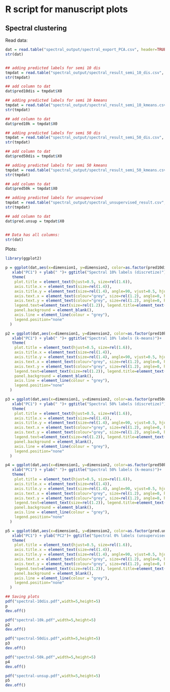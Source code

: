 # R script for manuscript plots

## Spectral clustering

Read data:
```r
dat = read.table("spectral_output/spectral_export_PCA.csv", header=TRUE, sep=",")
str(dat)


## adding predicted labels for semi 10 dis
tmpdat = read.table("spectral_output/spectral_result_semi_10_dis.csv", header=TRUE, sep=",")
str(tmpdat)

## add column to dat
dat$pred10dis = tmpdat$X0

## adding predicted labels for semi 10 kmeans
tmpdat = read.table("spectral_output/spectral_result_semi_10_kmeans.csv", header=TRUE, sep=",")
str(tmpdat)

## add column to dat
dat$pred10k = tmpdat$X0

## adding predicted labels for semi 50 dis
tmpdat = read.table("spectral_output/spectral_result_semi_50_dis.csv", header=TRUE, sep=",")
str(tmpdat)

## add column to dat
dat$pred50dis = tmpdat$X0

## adding predicted labels for semi 50 kmeans
tmpdat = read.table("spectral_output/spectral_result_semi_50_kmeans.csv", header=TRUE, sep=",")
str(tmpdat)

## add column to dat
dat$pred50k = tmpdat$X0

## adding predicted labels for unsupervised
tmpdat = read.table("spectral_output/spectral_unsupervised_result.csv", header=TRUE, sep=",")
str(tmpdat)

## add column to dat
dat$pred.unsup = tmpdat$X0


## Data has all columns:
str(dat)
``` 

Plots:
```r
library(ggplot2)

p = ggplot(dat,aes(x=dimension1, y=dimension2, color=as.factor(pred10dis),shape=as.factor(label)))+geom_point(cex=4, alpha=0.65)+
   xlab("PC1") + ylab(" ")+ ggtitle("Spectral 10% labels (discretize)")+
   theme(
    plot.title = element_text(hjust=0.5, size=rel(1.6)),
    axis.title.x = element_text(size=rel(1.4)),
    axis.title.y = element_text(size=rel(1.4), angle=90, vjust=0.5, hjust=0.5),
    axis.text.x = element_text(colour="grey", size=rel(1.2), angle=0, hjust=.5, vjust=.5, face="plain"),
    axis.text.y = element_text(colour="grey", size=rel(1.2), angle=0, hjust=.5, vjust=.5, face="plain"),
    legend.text=element_text(size=rel(1.2)), legend.title=element_text(size=rel(1.5)),
    panel.background = element_blank(),
    axis.line = element_line(colour = "grey"),
    legend.position="none"
  )

p2 = ggplot(dat,aes(x=dimension1, y=dimension2, color=as.factor(pred10k),shape=as.factor(label)))+geom_point(cex=4, alpha=0.65)+
   xlab("PC1") + ylab(" ")+ ggtitle("Spectral 10% labels (k-means)")+
   theme(
    plot.title = element_text(hjust=0.5, size=rel(1.6)),
    axis.title.x = element_text(size=rel(1.4)),
    axis.title.y = element_text(size=rel(1.4), angle=90, vjust=0.5, hjust=0.5),
    axis.text.x = element_text(colour="grey", size=rel(1.2), angle=0, hjust=.5, vjust=.5, face="plain"),
    axis.text.y = element_text(colour="grey", size=rel(1.2), angle=0, hjust=.5, vjust=.5, face="plain"),
    legend.text=element_text(size=rel(1.2)), legend.title=element_text(size=rel(1.5)),
    panel.background = element_blank(),
    axis.line = element_line(colour = "grey"),
    legend.position="none"
  )

p3 = ggplot(dat,aes(x=dimension1, y=dimension2, color=as.factor(pred50dis),shape=as.factor(label)))+geom_point(cex=4, alpha=0.65)+
   xlab("PC1") + ylab(" ")+ ggtitle("Spectral 50% labels (discretize)")+
   theme(
    plot.title = element_text(hjust=0.5, size=rel(1.6)),
    axis.title.x = element_text(size=rel(1.4)),
    axis.title.y = element_text(size=rel(1.4), angle=90, vjust=0.5, hjust=0.5),
    axis.text.x = element_text(colour="grey", size=rel(1.2), angle=0, hjust=.5, vjust=.5, face="plain"),
    axis.text.y = element_text(colour="grey", size=rel(1.2), angle=0, hjust=.5, vjust=.5, face="plain"),
    legend.text=element_text(size=rel(1.2)), legend.title=element_text(size=rel(1.5)),
    panel.background = element_blank(),
    axis.line = element_line(colour = "grey"),
    legend.position="none"
  )

p4 = ggplot(dat,aes(x=dimension1, y=dimension2, color=as.factor(pred50k),shape=as.factor(label)))+geom_point(cex=4, alpha=0.65)+
   xlab("PC1") + ylab(" ")+ ggtitle("Spectral 50% labels (k-means)")+
   theme(
    plot.title = element_text(hjust=0.5, size=rel(1.6)),
    axis.title.x = element_text(size=rel(1.4)),
    axis.title.y = element_text(size=rel(1.4), angle=90, vjust=0.5, hjust=0.5),
    axis.text.x = element_text(colour="grey", size=rel(1.2), angle=0, hjust=.5, vjust=.5, face="plain"),
    axis.text.y = element_text(colour="grey", size=rel(1.2), angle=0, hjust=.5, vjust=.5, face="plain"),
    legend.text=element_text(size=rel(1.2)), legend.title=element_text(size=rel(1.5)),
    panel.background = element_blank(),
    axis.line = element_line(colour = "grey"),
    legend.position="none"
  )

p5 = ggplot(dat,aes(x=dimension1, y=dimension2, color=as.factor(pred.unsup),shape=as.factor(label)))+geom_point(cex=4, alpha=0.65)+
   xlab("PC1") + ylab("PC2")+ ggtitle("Spectral 0% labels (unsupervised)")+
   theme(
    plot.title = element_text(hjust=0.5, size=rel(1.6)),
    axis.title.x = element_text(size=rel(1.4)),
    axis.title.y = element_text(size=rel(1.4), angle=90, vjust=0.5, hjust=0.5),
    axis.text.x = element_text(colour="grey", size=rel(1.2), angle=0, hjust=.5, vjust=.5, face="plain"),
    axis.text.y = element_text(colour="grey", size=rel(1.2), angle=0, hjust=.5, vjust=.5, face="plain"),
    legend.text=element_text(size=rel(1.2)), legend.title=element_text(size=rel(1.5)),
    panel.background = element_blank(),
    axis.line = element_line(colour = "grey"),
    legend.position="none"
  )

## Saving plots
pdf("spectral-10dis.pdf",width=5,height=5)
p
dev.off()

pdf("spectral-10k.pdf",width=5,height=5)
p2
dev.off()

pdf("spectral-50dis.pdf",width=5,height=5)
p3
dev.off()

pdf("spectral-50k.pdf",width=5,height=5)
p4
dev.off()

pdf("spectral-unsup.pdf",width=5,height=5)
p5
dev.off()
```